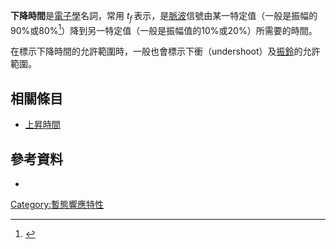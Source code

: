 '''下降時間'''是[[電子學|電子學]]名詞，常用 <math>\scriptstyle t_f\,</math>表示，是[[脈波|脈波]]信號由某一特定值（一般是振幅的90%或80%<REF>
{{Cite web |url=http://www.ptsn.net.cn/article_new/dic_search.php?categories_id=d33955da-cf2e-87b3-416e-4b552f05e5ef&article_id=txcd_ea007110-88b5-5161-3979-4702183ffcd2&selectStr=%CF%C2%BD%B5%CA%B1%BC%E4 |title=通信词典 下降時間 |access-date=2015-01-03 |archive-date=2019-05-11 |archive-url=https://web.archive.org/web/20190511193729/http://www.ptsn.net.cn/article_new/dic_search.php?categories_id=d33955da-cf2e-87b3-416e-4b552f05e5ef&article_id=txcd_ea007110-88b5-5161-3979-4702183ffcd2&selectStr=%CF%C2%BD%B5%CA%B1%BC%E4 }}
</ref>）降到另一特定值（一般是振幅值的10%或20%）所需要的時間。

在標示下降時間的允許範圍時，一般也會標示下衝（undershoot）及[[振鈴|振鈴]]的允許範圍。

==相關條目==
*[[上昇時間|上昇時間]]

== 參考資料 ==
{{reflist}}
*{{FS1037C MS188}}

{{物理小作品}}
[[Category:暫態響應特性|Category:暫態響應特性]]